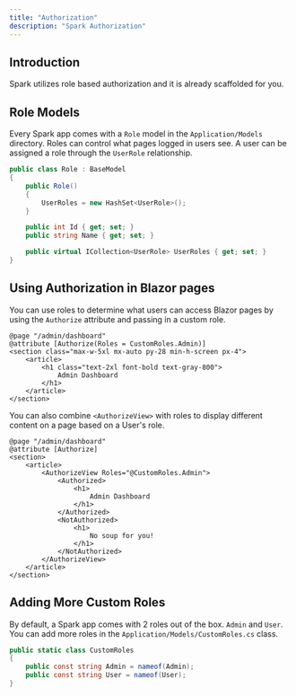 ```yaml
---
title: "Authorization"
description: "Spark Authorization"
---
```


## Introduction
Spark utilizes role based authorization and it is already scaffolded for you.

## Role Models
Every Spark app comes with a `Role` model in the `Application/Models` directory. Roles can control what pages logged in users see. A user can be assigned a role through the `UserRole` relationship.
```csharp
public class Role : BaseModel
{
    public Role()
    {
        UserRoles = new HashSet<UserRole>();
    }

    public int Id { get; set; }
    public string Name { get; set; }

    public virtual ICollection<UserRole> UserRoles { get; set; }
}
```

## Using Authorization in Blazor pages
You can use roles to determine what users can access Blazor pages by using the `Authorize` attribute and passing in a custom role.
```razor
@page "/admin/dashboard"
@attribute [Authorize(Roles = CustomRoles.Admin)]
<section class="max-w-5xl mx-auto py-28 min-h-screen px-4">
    <article>
        <h1 class="text-2xl font-bold text-gray-800">
            Admin Dashboard
        </h1>
    </article>
</section>
```

You can also combine `<AuthorizeView>` with roles to display different content on a page based on a User's role.
```razor
@page "/admin/dashboard"
@attribute [Authorize]
<section>
    <article>
        <AuthorizeView Roles="@CustomRoles.Admin">
            <Authorized>
                <h1>
                    Admin Dashboard
                </h1>
            </Authorized>
            <NotAuthorized>
                <h1>
                    No soup for you!
                </h1>
            </NotAuthorized>
        </AuthorizeView>
    </article>
</section>
```

## Adding More Custom Roles
By default, a Spark app comes with 2 roles out of the box. `Admin` and `User`. You can add more roles in the `Application/Models/CustomRoles.cs` class.
```csharp
public static class CustomRoles
{
    public const string Admin = nameof(Admin);
    public const string User = nameof(User);
}
```
